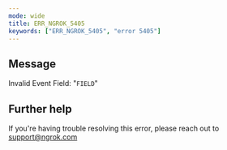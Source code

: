 ```yaml
---
mode: wide
title: ERR_NGROK_5405
keywords: ["ERR_NGROK_5405", "error 5405"]
---
```


## Message

Invalid Event Field: "`FIELD`"

## Further help

If you're having trouble resolving this error, please reach out to [support@ngrok.com](mailto:support@ngrok.com?subject=Help%20with%20ERR_NGROK_5405)
